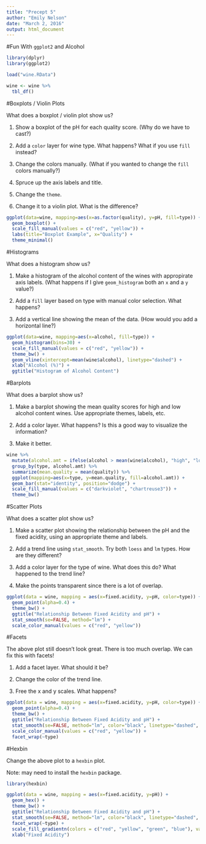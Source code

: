 ```yaml
---
title: "Precept 5"
author: "Emily Nelson"
date: "March 2, 2016"
output: html_document
---
```


#Fun With `ggplot2` and Alcohol

```r
library(dplyr)
library(ggplot2)

load("wine.RData")

wine <- wine %>%
  tbl_df()
```

#Boxplots / Violin Plots

What does a boxplot / violin plot show us?

1. Show a boxplot of the pH for each quality score. (Why do we have to cast?)

2. Add a `color` layer for wine type. What happens? What if you use `fill` instead?

3. Change the colors manually. (What if you wanted to change the `fill` colors manually?)

4. Spruce up the axis labels and title.

5. Change the `theme`.

6. Change it to a violin plot. What is the difference?

```r
ggplot(data=wine, mapping=aes(x=as.factor(quality), y=pH, fill=type)) +
  geom_boxplot() +
  scale_fill_manual(values = c("red", "yellow")) +
  labs(title="Boxplot Example", x="Quality") +
  theme_minimal()
```

#Histograms

What does a histogram show us?

1. Make a histogram of the alcohol content of the wines with appropirate axis labels. (What happens if I give `geom_histogram` both an `x` and a `y` value?)

2. Add a `fill` layer based on type with manual color selection. What happens?

3. Add a vertical line showing the mean of the data. (How would you add a horizontal line?)


```r
ggplot(data=wine, mapping=aes(x=alcohol, fill=type)) +
  geom_histogram(bins=30) +
  scale_fill_manual(values = c("red", "yellow")) +
  theme_bw() +
  geom_vline(xintercept=mean(wine$alcohol), linetype="dashed") +
  xlab("Alcohol (%)") +
  ggtitle("Histogram of Alcohol Content")
```

#Barplots

What does a barplot show us?

1. Make a barplot showing the mean quality scores for high and low alcohol content wines. Use appropriate themes, labels, etc.

2. Add a color layer. What happens? Is this a good way to visualize the information?

3. Make it better.

```r
wine %>%
  mutate(alcohol.amt = ifelse(alcohol > mean(wine$alcohol), "high", "low")) %>%
  group_by(type, alcohol.amt) %>%
  summarize(mean.quality = mean(quality)) %>%
  ggplot(mapping=aes(x=type, y=mean.quality, fill=alcohol.amt)) +
  geom_bar(stat="identity", position="dodge") +
  scale_fill_manual(values = c("darkviolet", "chartreuse3")) +
  theme_bw()
```


#Scatter Plots

What does a scatter plot show us?

1. Make a scatter plot showing the relationship between the pH and the fixed acidity, using an appropriate theme and labels.

2. Add a trend line using `stat_smooth`. Try both `loess` and `lm` types. How are they different?

3. Add a color layer for the type of wine. What does this do? What happened to the trend line?

4. Make the points transparent since there is a lot of overlap.


```r
ggplot(data = wine, mapping = aes(x=fixed.acidity, y=pH, color=type)) +
  geom_point(alpha=0.4) +
  theme_bw() +
  ggtitle("Relationship Between Fixed Acidity and pH") +
  stat_smooth(se=FALSE, method="lm") +
  scale_color_manual(values = c("red", "yellow"))
```

#Facets

The above plot still doesn't look great. There is too much overlap. We can fix this with facets!

1. Add a facet layer. What should it be?

2. Change the color of the trend line.

3. Free the x and y scales. What happens?

```r
ggplot(data = wine, mapping = aes(x=fixed.acidity, y=pH, color=type)) +
  geom_point(alpha=0.4) +
  theme_bw() +
  ggtitle("Relationship Between Fixed Acidity and pH") +
  stat_smooth(se=FALSE, method="lm", color="black", linetype="dashed", size=2) +
  scale_color_manual(values = c("red", "yellow")) +
  facet_wrap(~type)
```


#Hexbin

Change the above plot to a `hexbin` plot.

Note: may need to install the `hexbin` package.

```r
library(hexbin)

ggplot(data = wine, mapping = aes(x=fixed.acidity, y=pH)) +
  geom_hex() +
  theme_bw() +
  ggtitle("Relationship Between Fixed Acidity and pH") +
  stat_smooth(se=FALSE, method="lm", color="black", linetype="dashed", size=2) +
  facet_wrap(~type) +
  scale_fill_gradientn(colors = c("red", "yellow", "green", "blue"), values = c(0, 0.1, 0.5, 1)) +
  xlab("Fixed Acidity")
```
